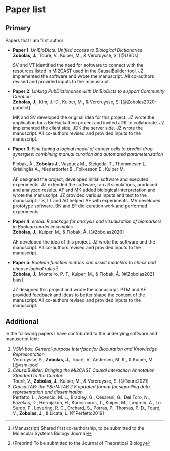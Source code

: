 # Paper list {-}

## Primary {-}

Papers that I am first author:

:::{#Paper1}
- **Paper 1**: *UniBioDicts: Unified access to Biological Dictionaries*  
**Zobolas, J.**, Touré, V., Kuiper, M., & Vercruysse, S. [@UBDs]

  SV and VT identified the need for software to connect with the resources listed in MI2CAST used in the CausalBuilder tool. JZ implemented the software and wrote the manuscript. All co-authors revised and provided inputs to the manuscript.
:::

:::{#Paper2}
- **Paper 2**: *Linking PubDictionaries with UniBioDicts to support Community Curation*  
**Zobolas, J.**, Kim, J.-D., Kuiper, M., & Vercruysse, S. [@Zobolas2020-pubdict]

  MK and SV developed the original idea for this project. JZ wrote the application for a BioHackathon project and invited JDK to collaborate. JZ implemented the client side, JDK the server side. JZ wrote the manuscript. All co-authors revised and provided inputs to the manuscript.
:::

:::{#Paper3}
- **Paper 3**: *Fine tuning a logical model of cancer cells to predict drug synergies: combining manual curation and automated parameterization* ^[(Manuscript) Shared first co-authorship, to be submitted to the Molecular Systems Biology Journal]  
Flobak, Å., **Zobolas J.**, Vazquez M., Steigedal T., Thommesen L., Grislingås A., Niederdorfer B., Folkesson E., Kuiper M.

  AF designed the project, developed initial software and executed experiments. JZ extended the software, ran all simulations, produced and analyzed results. AF and MK added biological interpretation and wrote the manuscript. JZ provided various inputs and text to the manuscript. TS, LT and AG helped AF with experiments. MV developed prototype software. BN and EF did curation work and performed experiments.
:::

\newpage

:::{#Paper4}
- **Paper 4**: *emba: R package for analysis and visualization of biomarkers in Boolean model ensembles*  
**Zobolas, J.**, Kuiper, M., & Flobak, Å. [@Zobolas2020]

  AF developed the idea of this project. JZ wrote the software and the manuscript. All co-authors revised and provided inputs to the manuscript.
:::

:::{#Paper5}
- **Paper 5**: *Boolean function metrics can assist modelers to check and choose logical rules* ^[(Preprint) To be submitted to the Journal of Theoretical Biology]  
**Zobolas, J.**, Monteiro, P. T., Kuiper, M., & Flobak, Å. [@Zobolas2021-bias]

  JZ designed this project and wrote the manuscript. PTM and AF provided feedback and ideas to better shape the content of the manuscript. All co-authors revised and provided inputs to the manuscript.
:::

## Additional {-}

In the following papers I have contributed to the underlying software and manuscript text:

1. *VSM-box: General-purpose Interface for Biocuration and Knowledge Representation*  
Vercruysse, S., **Zobolas, J.**, Touré, V., Andersen, M. K., & Kuiper, M. [@vsm-box]
2. *CausalBuilder: Bringing the MI2CAST Causal Interaction Annotation Standard to the Curator*  
Touré, V., **Zobolas, J.**, Kuiper, M., & Vercruysse, S. [@Toure2021]
3. *CausalTAB: the PSI-MITAB 2.8 updated format for signalling data representation and dissemination*  
Perfetto, L., Acencio, M. L., Bradley, G., Cesareni, G., Del Toro, N., Fazekas, D., Hermjakob, H., Korcsmaros, T., Kuiper, M., Lægreid, A., Lo Surdo, P., Lovering, R. C., Orchard, S., Porras, P., Thomas, P. D., Touré, V., **Zobolas, J.**, & Licata, L. [@Perfetto2019]
